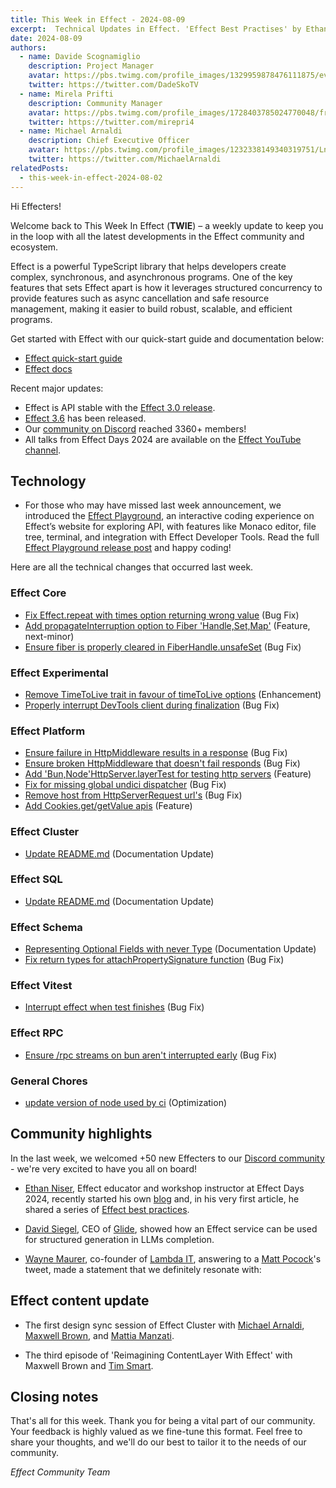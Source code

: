 ```yaml
---
title: This Week in Effect - 2024-08-09
excerpt:  Technical Updates in Effect. 'Effect Best Practises' by Ethan Niser. 'Reimagining Contentlayer' ep.3 & 'Effect Cluster' ep.1 video releases.
date: 2024-08-09
authors:
  - name: Davide Scognamiglio
    description: Project Manager
    avatar: https://pbs.twimg.com/profile_images/1329959878476111875/evHG8VX6_400x400.jpg
    twitter: https://twitter.com/DadeSkoTV
  - name: Mirela Prifti
    description: Community Manager
    avatar: https://pbs.twimg.com/profile_images/1728403785024770048/frKphayT_400x400.jpg
    twitter: https://twitter.com/mirepri4
  - name: Michael Arnaldi
    description: Chief Executive Officer
    avatar: https://pbs.twimg.com/profile_images/1232338149340319751/Ln9nNWyk_400x400.jpg
    twitter: https://twitter.com/MichaelArnaldi
relatedPosts:
  - this-week-in-effect-2024-08-02
---
```


Hi Effecters! 

Welcome back to This Week In Effect (**TWIE**) – a weekly update to keep you in the loop with all the latest developments in the Effect community and ecosystem.

Effect is a powerful TypeScript library that helps developers create complex, synchronous, and asynchronous programs. One of the key features that sets Effect apart is how it leverages structured concurrency to provide features such as async cancellation and safe resource management, making it easier to build robust, scalable, and efficient programs.

Get started with Effect with our quick-start guide and documentation below:

- [Effect quick-start guide](/docs/quickstart)
- [Effect docs](/docs/introduction)

Recent major updates:

- Effect is API stable with the [Effect 3.0 release](https://effect.website/blog/effect-3.0).
- [Effect 3.6](https://effect.website/blog/effect-3.6) has been released.
- Our [community on Discord](https://discord.gg/effect-ts) reached 3360+ members!
- All talks from Effect Days 2024 are available on the [Effect YouTube channel](https://www.youtube.com/@effect-ts).


## Technology

+ For those who may have missed last week announcement, we introduced the [Effect Playground](https://effect.website/play), an interactive coding experience on Effect’s website for exploring API, with features like Monaco editor, file tree, terminal, and integration with Effect Developer Tools. Read the full [Effect Playground release post](https://effect.website/blog/playground-release) and happy coding!
<YouTube url="https://www.youtube.com/embed/zrMY9r9CRoc?si=UzeFoqTLv0Bx4441" />

Here are all the technical changes that occurred last week.

### Effect Core
+ [Fix Effect.repeat with times option returning wrong value](https://github.com/Effect-TS/effect/pull/3405) (Bug Fix)
+ [Add propagateInterruption option to Fiber 'Handle,Set,Map'](https://github.com/Effect-TS/effect/pull/3407) (Feature, next-minor)
+ [Ensure fiber is properly cleared in FiberHandle.unsafeSet](https://github.com/Effect-TS/effect/pull/3435) (Bug Fix)

### Effect Experimental
+ [Remove TimeToLive trait in favour of timeToLive options](https://github.com/Effect-TS/effect/pull/3417) (Enhancement)
+ [Properly interrupt DevTools client during finalization](https://github.com/Effect-TS/effect/pull/3420) (Bug Fix)

### Effect Platform
+ [Ensure failure in HttpMiddleware results in a response](https://github.com/Effect-TS/effect/pull/3408) (Bug Fix)
+ [Ensure broken HttpMiddleware that doesn't fail responds](https://github.com/Effect-TS/effect/pull/3414) (Bug Fix)
+ [Add 'Bun,Node'HttpServer.layerTest for testing http servers](https://github.com/Effect-TS/effect/pull/3409) (Feature)
+ [Fix for missing global undici dispatcher](https://github.com/Effect-TS/effect/pull/3428) (Bug Fix)
+ [Remove host from HttpServerRequest url's](https://github.com/Effect-TS/effect/pull/3436) (Bug Fix)
+ [Add Cookies.get/getValue apis](https://github.com/Effect-TS/effect/pull/3437) (Feature)

### Effect Cluster
+ [Update README.md](https://github.com/Effect-TS/effect/pull/3434) (Documentation Update)

### Effect SQL
+ [Update README.md](https://github.com/Effect-TS/effect/pull/3401) (Documentation Update)

### Effect Schema
+ [Representing Optional Fields with never Type](https://github.com/Effect-TS/effect/pull/3419) (Documentation Update)
+ [Fix return types for attachPropertySignature function](https://github.com/Effect-TS/effect/pull/3430) (Bug Fix)

### Effect Vitest
+ [Interrupt effect when test finishes](https://github.com/Effect-TS/effect/pull/3416) (Bug Fix)

### Effect RPC
+ [Ensure /rpc streams on bun aren't interrupted early](https://github.com/Effect-TS/effect/pull/3426) (Bug Fix)

### General Chores
+ [update version of node used by ci](https://github.com/Effect-TS/effect/pull/3402) (Optimization)


## Community highlights

In the last week, we welcomed +50 new Effecters to our [Discord community](https://discord.gg/effect-ts) - we're very excited to have you all on board! 

+ [Ethan Niser](https://x.com/ethanniser), Effect educator and workshop instructor at Effect Days 2024, recently started his own [blog](https://ethanniser.dev/) and, in his very first article, he shared a series of [Effect best practices](https://ethanniser.dev/blog/effect-best-practices/).
<Tweet id="1819537530393710839" />

+ [David Siegel](https://x.com/dvdsgl), CEO of [Glide](https://www.glideapps.com/), showed how an Effect service can be used for structured generation in LLMs completion. 
<Tweet id="1821000372317794653" />

+ [Wayne Maurer](https://x.com/waynemaurer), co-founder of [Lambda IT](https://x.com/Lambda_IT), answering to a [Matt Pocock](https://x.com/mattpocockuk)'s tweet, made a statement that we definitely resonate with:
<Tweet id="1819326023885877440" />

## Effect content update

+ The first design sync session of Effect Cluster with [Michael Arnaldi](https://x.com/MichaelArnaldi), [Maxwell Brown](https://x.com/imax153), and [Mattia Manzati](https://x.com/MattiaManzati). 
<YouTube url="https://www.youtube.com/embed/8AhJNkTpA1w?si=tHLRA59kNaMbQIhA" />

+ The third episode of 'Reimagining ContentLayer With Effect' with Maxwell Brown and [Tim Smart](https://x.com/tim_smart).

<YouTube url="https://www.youtube.com/embed/2b2LZjp8490?si=maZbeJFKWlRgLjy1" />


## Closing notes

That's all for this week. Thank you for being a vital part of our community. Your feedback is highly valued as we fine-tune this format. Feel free to share your thoughts, and we'll do our best to tailor it to the needs of our community.

_Effect Community Team_
